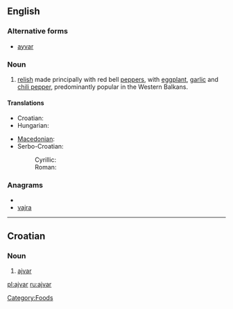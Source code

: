 {{wikipedia}}
==English==

===Alternative forms===
* [[ayvar]]

===Noun===
{{en-noun|-}}

# [[relish]] made principally with red bell [[pepper]]s, with [[eggplant]], [[garlic]] and [[chili pepper]], predominantly popular in the Western Balkans.

====Translations====
{{trans-top|a kind of relish}}
* Croatian: {{t-|hr|ajvar|m}}
* Hungarian: {{t|hu|ajvár}}
{{trans-mid}}
* [[Macedonian]]: {{t-|mk|ајвар|m|tr=ájvar}}
* Serbo-Croatian:
*: Cyrillic: {{tø|sh|ајвар|m|sc=Cyrl|xs=Serbo-Croatian}}
*: Roman: {{tø|sh|ajvar|m|xs=Serbo-Croatian}}
{{trans-bottom}}

===Anagrams===
* {{alphagram|aajrv}}
* [[vajra#English|vajra]]

----

==Croatian==

===Noun===
{{hr-noun|m}}

# [[#English|ajvar]]

[[Category:Foods]]

[[pl:ajvar]]
[[ru:ajvar]]